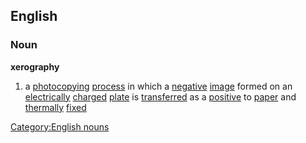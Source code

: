 ==English==
===Noun===
'''xerography'''
{{wikipedia}}
#a [[photocopy]]ing [[process]] in which a [[negative]] [[image]] formed on an [[electrically]] [[charged]] [[plate]] is [[transferred]] as a [[positive]] to [[paper]] and [[thermally]] [[fixed]]
[[Category:English nouns]]